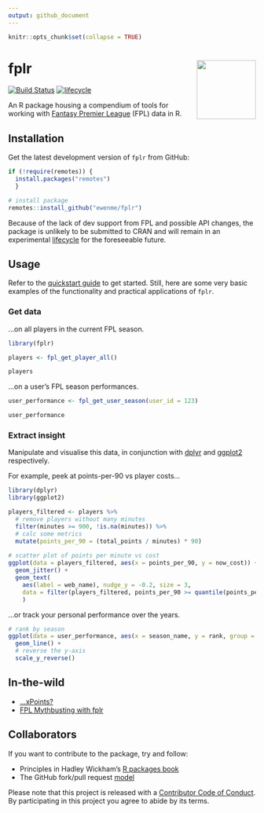 ```yaml
---
output: github_document
---
```


```r
knitr::opts_chunk$set(collapse = TRUE)
```

# fplr <img src="man/figures/logo.png" alt="" width="120" align="right" />

[![Build Status](https://travis-ci.org/ewenme/fplr.png)](https://travis-ci.org/ewenme/fplr) 
[![lifecycle](https://img.shields.io/badge/lifecycle-experimental-orange.svg)](https://www.tidyverse.org/lifecycle/#experimental)

An R package housing a compendium of tools for working with [Fantasy Premier League](https://fantasy.premierleague.com) (FPL) data in R. 

## Installation

Get the latest development version of `fplr` from GitHub: 

```r
if (!require(remotes)) {
  install.packages("remotes") 
  }

# install package
remotes::install_github("ewenme/fplr")
```

Because of the lack of dev support from FPL and possible API changes, the package is unlikely to be submitted to CRAN and will remain in an experimental [lifecycle](https://www.tidyverse.org/lifecycle/) for the foreseeable future.

## Usage

Refer to the [quickstart guide](https://ewenme.github.io/fplr/articles/fplr-quickstart.html) to get started. 
Still, here are some very basic examples of the functionality and practical applications of `fplr`.

### Get data

...on all players in the current FPL season.

```r
library(fplr)

players <- fpl_get_player_all()

players
```

...on a user's FPL season performances.

```r
user_performance <- fpl_get_user_season(user_id = 123)

user_performance
```

### Extract insight

Manipulate and visualise this data, in conjunction with [dplyr](https://dplyr.tidyverse.org/) and [ggplot2](https://ggplot2.tidyverse.org/) respectively.

For example, peek at points-per-90 vs player costs...

```r
library(dplyr)
library(ggplot2)

players_filtered <- players %>% 
  # remove players without many minutes
  filter(minutes >= 900, !is.na(minutes)) %>% 
  # calc some metrics
  mutate(points_per_90 = (total_points / minutes) * 90)
  
# scatter plot of points per minute vs cost
ggplot(data = players_filtered, aes(x = points_per_90, y = now_cost)) +
  geom_jitter() +
  geom_text(
    aes(label = web_name), nudge_y = -0.2, size = 3,
    data = filter(players_filtered, points_per_90 >= quantile(points_per_90, 0.95) | now_cost >= quantile(now_cost, 0.95))
    )
```

...or track your personal performance over the years.

```r
# rank by season
ggplot(data = user_performance, aes(x = season_name, y = rank, group = 1)) +
  geom_line() +
  # reverse the y-axis
  scale_y_reverse()
```

## In-the-wild

- [...xPoints?](https://ewen.io/2019/03/08/xpoints/)
- [FPL Mythbusting with fplr](https://ewen.io/2017/06/25/fpl-mythbusting-with-fplr/)

## Collaborators

If you want to contribute to the package, try and follow:

- Principles in Hadley Wickham's [R packages book](https://r-pkgs.org/)
- The GitHub fork/pull request [model](https://guides.github.com/introduction/flow/)

Please note that this project is released with a [Contributor Code of Conduct](CODE_OF_CONDUCT.md). By participating in this project you agree to abide by its terms.
